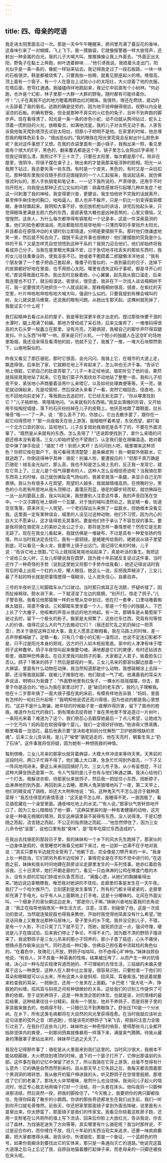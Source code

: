 ```yaml
---
---
---
```

title: 四、母亲的呓语
---



我走进太阳里面去过一次。那是一天中午午睡醒来，房间里充满了蚕豆花的香味，这香味引来了一对蝴蝶，飞上飞下。我一摸脑袋，它就像报警器一样大放怪声，还射出一种金属的白光。我的儿子大喊大叫，推推搡搡让我上外面去。“外面正出太阳，野兔子在黏土上奔跑，树叶透着鲜味……”他引诱我说。我捂着头走出门，阳光似乎是一条一条的，像蛇一样钻来钻去。我记得我走过了一段石板路，一块一块的石板很烫，鞋底都被烧焦了。只要我抬一抬眼，就看见那座起火的塔。塔很高，顶上面有一个窗子，有一个人在窗台上试验小小的太阳灶，大火烧着了他的衣服。在塔后面，苍穹红通通。我磕磕绊绊地跑起来，我记忆中前面有个小树林。“何必跑，也许是个幻影，林子里那一大群一大群的野兔，随时都有可能绊着你。哼！”儿子在离我不远的地方瞪着两颗血红的眼珠。我很热，塔还在燃烧，晃动的火舌舔着了我的眉毛。逃跑的确是徒劳的，因为地平线伸展得很远，视野以内全是滚烫的石板。的确有野兔，但全是那种不真实的火红色的兔子，且听不到奔跑的脚步声。现在看得清了，阳光是一条一条的赤色小蛇，动不动就从胯间钻过，蛇头上顶着一团刺目的火光，放眼看去，如满地流星。我的儿子对炎热无动于衷。人家告诉我他每天爬到塔顶去试验太阳灶，但那小子明明不是他。在家里的时候，他总埋怨我的眼珠色彩复杂，“很凶恶似的。”我的眼珠在阳光里究竟会反射出什么颜色来呢？我对这件事想了又想。在我的衣袋里面有一面小镜子，我掏出来一照，看见里面有个很大的E宇，黑色的，翻来覆去都是这个字。镜子里怎么会照出E字来呢？但我记得那么清，我照过不下三十次了，只要在太阳里，每次都是那个E。除非在屋里，很阴冷，将镜子摆在桌子上，映出来的才是我那呆板浮肿的脸相。阳光一从我胯下钻过，我总要失落一些东西。有时是一个皮夹，黑色的，有时又是一朵旧扣花。那种情形里我往往随手抓住迎面碰到的一个人汇起报来，我说起话来，就仿佛很流利似的。那人手执钢笔和笔记本，一一记下我所说的，严肃得很，还用手不时挡开阳光，向我提出那种正式公文似的问题：病毒性感冒将引起哪几种并发症？他这一问刺激了我的神经，我变得更兴奋，更健谈，我生怕他听不完我的话就离开，甚至伸手揪住他的胸口，咄咄逼人。那人也并不躲开，只是一刻比一刻变得面容模糊，身体轻飘起来。我明知大事不好，依旧放机枪似的讲话，讲完后抬起头来，只觉得眼珠里满是五颜六色的东西，面部表情大概也是凶神恶煞的，心里又懊恼，又惶惶然。这些人，为什么每次都带得有钢笔和一个记录本，这是一件深奥莫测的事。他们的脸色都很油润，而且都能轻而易举地用一只薄而窄的手掌挡开太阳光，并且都会在感情冲动的关键时刻立即隐退，分明是要摆脱干系。那时他们很谦虚地笑一笑，然后就不知去向了。摆脱干系这件事也很微妙：他们要摆脱的究竟是什么样的干系？又是怎样凭自觉领悟到这种干系的？我努力迎合他们，他们却始终将我看成异己分子。当我在屋里眼光焦躁不安，过于急切地寻找丢失的那些东西时，我的女儿往往重重设防，使我沮丧不已。她或者干脆跷着二郎腿懒洋洋地说：“我有个朋友做了一个套子把自己套起来，像蚕子的茧似的，一直到最后的日子，连掉下的皮屑都好好地在里面，也不用担心太阳。哪里有遗失这码子事呢，都是寻开心的呢。”直说得我面红耳赤。我出去时总躲着她，小心翼翼，起先我从窗口溜走，后来我连屋也不归了，就沿街溜达。夜很长，很空虚，我非在下一次找人谈谈梧桐树不可，我一定要很灵巧地抓住一个人就谈起来，那株梧桐树很高，很直，在紫红的天空里，叶片哗啦啦哗啦啦地大喊大叫，强调什么似的。只要我提到有棵会喊叫的树，女儿就说是马蜂窝，还说我的眼有问题。从她出生那天起，这棵树就死掉了，我能证实个什么呢？

我打起精神去看过从前的屋子，我是等到深更半夜才出走的。蹚过那些快要干涸的水潭时，腿上爬满了蚂蟥。那地方曾经成了采石场，后来又废弃了，一堆堆码得很高的大石头梦一般矗立在那里，没有月亮，万籁俱寂，我被自己的脚步声吓得双腿发抖。什么东西“咔嚓”一响，原来是只打火机，一个短小的独腿人在这空旷的场地里吸烟，我还没来得及看清他的脸，他就不见了。我推了一推，一堆大石块颓然倒下，山崩地裂似的。

昨夜又看见了那匹骆驼。那时它很高，金光闪闪，我骑上它，在城市的大道上走，飘逸得很。后来到了家，它就赖在地上不肯起来了，怎么哄也无济于事。“告诉它地上很脏，它把自己的肚皮弄脏了。”儿子一本正经地说。骆驼听见了他的话，果然就摇摇晃晃地站了起来。它在我们窗子外面纹丝不动地站了整整一夜。我和儿子彻夜不安，紧张地小声商量着该用什么来喂它，以及如何处理粪便等等。天一亮，骆驼就动弹起来，先是咬窗棂，然后探进头来看了一看，突然它缩回去，径直地，头也不回地向前走掉了。等我跑出去追赶时，它已经无影无踪了。“你从哪里找到它？”儿子挑衅地、笑嘻嘻地问。“从来就有的东西嘛。”我显出落魄的形容，又开始用手指掏挖墙缝，落下的石灰纷纷掉在儿子的皮鞋上。他厌恶地蹬了蹬鞋面，拉长嗓音“哦——”了一声，说：“那么丢不了的，你放心，它出去散步罢了，跟你在一起它闷得慌吧？”那一向我每天在街上游荡，我暗暗怀着希望，东张西望，紧盯每一个北方口音的家伙，监视他们。儿子反复规劝我骆驼是丢不了的，不要在外面流窜了。“既然是从来就有的东西，怎么丢得了？”还说即使找到了，拿什么来喂的问题还根本没有着落。三女儿却始终望也不望我们，认定我们是在胡编滥造。她对着空中弹了弹手指说：“骆驼？哼！别把人笑坏！去问问别人吧，城里哪来这种货色？你把它拴在窗户下，我可看得清清楚楚：是条癞皮狗！我一朝窗外倒脏水，它就逃跑了。你倒说得神乎其神：骆驼！别骗人啦，要遭报应的！”但那千真万确是匹骆驼！绒毛金光灿烂，那么高，我也不知是怎么骑上去的，反正我一发现它，就在它背上了。三女儿是个俗气得要命的人，这种人怎么会相信奇迹呢？当我骑在那东西背上的时候，自己就仿佛趾高气扬似的，我甚至晃荡一条腿，来显示自己无所畏惧。我认为有很多人在观望，观望的人越多，我就越情绪高昂。在傍晚时分，黑色的小鸟若有所思地从我头顶擦过，暮霭灰而蓝，骆驼的脚步轻而软，就仿佛踩在一丛一丛的蘑菇上面，我尖叫起来，我想要别人注意这件事，我的声音回荡在空中。一个汉子蹲在地上砸碎一个瓦罐，对于我的喊叫漠然处之。我定睛一看，街道空空落落，原来并无一人观望。一个老妇探出头来倒了一盆脏水，但她根本没看见我。这里面一定有某种误会，城里的人没见过这种动物，他们不习惯，因为内心的自大又不愿承认，这才装得若无其事的。要是他们终于承认了不容忽视的事实。要是我将骑在骆驼背上的美妙之处公之于众，那将是怎样一番情景呢？然而它是无影无踪了。现在在我女儿看起来，我就仿佛是一堆破布，不过是具有一种爱张扬的性情。所以当时我决定去找它。我有一面铜镜，是姥姥传给我的，姥姥说从镜子里望到底，可以看见一条火龙，我要带上镜子出远门。我记得它来的时候，儿子说：“告诉它地上很脏。”它马上就摇摇晃晃地站起来了，真是听话的畜生。我把这个说给三女儿听，三女儿却硬说我在圆梦，因为我十年前就反复说过这件事，当时还作了一种奇怪的手势（说到这里她又将那个手势作给我看），她还记得说话时我背后的墙上出现一个红的火炬，耀人眼目。她这么一说，反把我弄糊涂了，三女儿最了不起的特长就是把事情搅得一塌糊涂，让人丧失信心，自暴自弃。

三号的半夜听见三轮脚踏车从门口驶过。当时那只病耳正在流脓，怀疑听错了，因而扯掉棉球。脓水淌下来，一下就浸湿了左边的肩膀。“别开灯。惊走了鸽子。”儿子警告我。我看见他那猿猴一样的长臂从空中划过，他在打一套拳，口里咕噜着蜘蛛太猖狂，简直不像话。三轮脚踏车里坐着一个人，那是一个短小的独腿人，下巴上长了个大瘤子，他咳嗽的声音从很远的地方响起。有一次，那辆车是从葡萄架下驶过去的，留下一个极长的影子。搬家是太频繁了，这些烂东烂西，究竟有何等惊人的价值，值得花这么大的气力去搬动它们？（我还趁忙乱之机扔掉过一把茶壶），而关于骆驼这种正经大事，竟无人愿意正眼相看。我在马路上的时候，差一点声带都喊破了。定睛一看，只有几个极小的幻影一溜而过，也说不定连幻影都不是，只不过是阳光本身的把戏，远方的行人如木桩般笔直。家中的人津津有味于喂鸽子这种蠢举。鸽子半夜惊叫起来像要勾魂，满地都是它们的粪便，有时还钻进衣柜里，搞那种恐怖袭击。在白天里我问起鸽子的事，大家都正人君子，板着脸矢口否认。鸽子？哪来的鸽子？然后是鄙视的一笑。三女儿吊来的那家伙脚边放着一个大麻袋，里面有什么动物在动弹，我当然知道那是什么动物，我想装糊涂上去踩一脚，还没等我提起脚，就被儿子推倒在地，他们联成一气了呢。他凑着我的耳朵大声说话，明明以为我聋了：“外面野地里有红兔子，一棵水杉摇摇摆摆，你去，那里于你是适合的。”他认为我在家里过时了，是“破旧的老东西”。我的儿子理解我。他在十二岁那年搞了一面大镜子摆在我的床前，有模有样地告诉我：“妈妈，里面有怎样的一轮红日升起呀！”我明知他说谎还高兴得很，因为他说的都是我心里想的。“这并不是什么欺骗，她年轻的时候脑子里一直爆炸得厉害，留下了致命的疤痕。难道作为后代的我们，倒有理由去捉弄她？谁在黑地里不曾追逐过一片树叶，一条阳光来着？难道为了这个，我们倒忍心去戳穿她最后一丁点儿希望，让她成为一个乞丐吗？妈妈现在软弱得像个婴儿，我们一定得好好待她。”他讲得义愤填膺，眼里噙着一泡泪花，最后他表示要“坚决和老妈妈分忧解愁”“卫护她那残缺的灵魂”。后来三女儿告诉我，是儿子“唆使”骆驼逃走的，他在天亮时，朝畜生背上“扔了石块”。这件事我将信将疑，因为她有一种想挑拨的神情。

每到傍晚，三女儿吊来的那家伙就背着麻袋，大模大样冲进来等待天黑。天黑前的这段时间，两口子忙得不得了，他们戴上大口罩，急急忙忙闯到外面去，一下子又一阵风地闯进来，要这么来来回回搞好几次。三女儿性子急。从小有妄想症，不过这种大肆张扬还是第一次。令人气恼的是儿子也有与他们串通之嫌。我决心给他们一个打击。我躲进衣柜，待那家伙来放鸽子，然后我一把捉住小东西，扭断脖子，血淋淋地扔到外面，再回到床上去睡。那两人鬼哭狼嚎地叫了一夜，第二天早上，他们的眼变成了胡桃，却还大大咧咧地说：“妈，这种鬼天气不怎么适合于栽种蔬菜呀！”我忍住得意的表情答道：“这天是不怎么样，我睡得不死，一直困极了，看见骆驼藏在一个澡堂里面。通夜啃吃地上的水泥。”“有人说，”那家伙气势轩昂地开口了，因为三女儿暗暗给了他一脚，“这麻袋里装的是一种有害健康的动物，这完全是一种毫无根据的猜测，其实这麻袋里装不装得有东西，没人说得准。于是幻想随之而起，流言随之而起，不公正的指责随之而起……”他忽然停住了，因为三女儿命令他“滚蛋”，说他口里有股“臭味”，是“常年吃腐烂东西造成的”。

在我出去找骆驼的那段日子里，我的妹妹和一个乡下的风水先生跑掉了。那家伙的一边身体是假的，夜里睡觉时我看见他卸下来过，他一边卸一边满不在乎地对我说：“其实只要有半边就完全管用了。”他躺下去，完全像是刀劈开来的一半。“我身上长一种昆虫，它们把另外那半边咬掉了，事情完全是在不知不觉中进行的。”在逃跑之前，妹妹和我长时间地蹲在厨房谈论走廊里发生的一系列怪事。她赤红着脸告诉我，三十日清早，她打开朝走廊的门，看见一只血淋淋的公鸡在啄食门框的木头，没有头部的尼姑们排成长队鱼贯而过，“满腹心思，从她们的胸脯看得出来。”她边说边拿眼瞟我，唯恐我对她讲的不信任。走廊里的事是发生在一天午夜。我打了一个哈欠推开门，立刻感到是发生事情了。所有的门都关得紧紧的，走廊里却充满了手电光，似乎有人从上面朝地上打手电，这是十分暧昧的。北风在外面尖叫，一个细身子的家伙朝这边走来，“那是你儿子嘛。”妹妹兴奋地扯着我的衣角说道：“我正在指导他锻炼另一种生活方式，注意，注意，别碰倒了他，这是一次成功的尝试，当然就连揩屁股也得我来教他，开始时我觉得他简直没有什么希望。”她说话间身上又散发出那种马尿味儿，骨子里头的乡下佬。我并没见到儿子，不错，是有一个人影，不过只晃了几下就不见了，而她，就死抓住这一点，强词夺理，硬说是儿子在搞试验。后来我们停止了争论，不得不关门，因为数不清的野鸽子撞进来了。我说野鸽子是三女儿吊来的那小子饲养的，那小子患了癌症，心头不痛快，想搞点恶作剧来出出气，同时造成一种幻象，仿佛自己担任着中流砥柱的角色似的。“在暮色中，玫瑰花儿开放，野鸽子咕咕叫，你不由得心旷神怡。”妹妹自顾自地说，“有些人，并不具备一种英勇的性格，结果被压垮了，从而产生一种对抗情绪，决心过一种与现实规律背道而驰的、不可理喻的古怪生活，三姑娘的未婚夫便属于这么一种类型，这种人在人群中比比皆是，很容易识别，只要检查一下他们的耳朵和眼睛就可以认出来，所有这类人全是斜视、招风耳、耳垂紫涨。”她说着就要来检查我的耳朵，一把揪住，还用一个发夹在上面戳。“乡巴佬！”我大吼一声，挣脱她的纠缠。招风耳与斜视之间有种很微妙的关系，这给我们的识别工作提供了可靠的依据。至于说到养鸽子，这是一种发泄企图的体现，也就是说，对抗情绪的最后结果，这种结果往往十分精彩。我有一个朋友，他并不养鸽子，而是将房子里的家具搬来搬去的，他病得不轻，一只眼已见不到黑眼珠了。舒张压110是一个分水岭。在乡下，所有这类毛病都将在大自然的风光里获得痊愈。在当时我就应该听出这句话里的弦外之音（即逃跑），但是该死的野鸽子飞来飞去，把我的注意力全吸引过去了。在我扑打这些鸟儿时，妹妹吹出一种奇怪的哨音，使得那些鸟儿全都开始排泄体内的粪便，一刹那间鸽粪就像暴雨一样落下来，满屋臭气腾腾。待我从藏身的薄膜罩子里钻出来时，妹妹早已逃之夭夭了。

我现在记得那件事了：骆驼是从火里面来到我们这里的。当时风沙很大，我根本不能站稳脚跟，大火燃烧到塔顶的时候，底下的一个窗子打开了，它伸出那温驯的头部。这件事在我的记忆中保留了好久了，所以我骑在它背上游荡，丝毫不觉得有什么意外：它的确是自然而然到来的。自从那天早上它失踪之后，我每天都去围着那个黑洞洞的塔转悠，我从敞开的窗户伸进我的头，听见野鸽子在空塔里振翅，那塔成了它们的老巢了。那场大火非常暧昧，居然什么也没烧掉。我询问儿子起火的情况时，他正专心致志地用绳子打好一个活结，将一头套在床头。他叫我将一只脚伸进那活结，然后突然一拴，把我的脚拴住了。“今天晚上，我要把你的两只脚都拴住，免得你踩着了散步的小鹦鹉。你讲的那些奇迹都发生在我们出生前，我们一听到你开口就毛骨悚然。前些天，你还把家里那面镜子拿到外面去摔破，说里面有火苗窜出来。你太野蛮了，那面镜子是我们的传家宝。我看见你绕着这栋房子跑，还用一支粉笔在公共厕所的墙上写下流话，回来后你脸上大放红光，告诉我说，你去过了森林，为找骆驼迷失了方向等等。其实哪里有什么骆驼呢？我当时那样说，不过是迎合你的，而你缠住不放，将几十年前的东西当现实来追求，还要一味疯疯癫癫，把大家都搅得头痛。我告诉你，所谓骆驼，那是一个象征，一个蓝颜色的符号，如果你竟糊涂到要找出它的实体来，那只是一条通向灭亡的道路。”他说完这篇大道理之后马上忘记了我，自顾自地猫着腰打起弹子来，而老母亲的一只脚还被拴在床头呢。